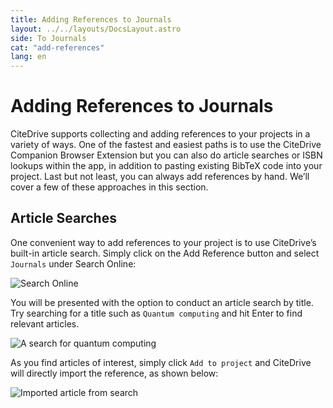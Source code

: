 ```yaml
---
title: Adding References to Journals
layout: ../../layouts/DocsLayout.astro
side: To Journals
cat: "add-references"
lang: en
---
```


# Adding References to Journals

CiteDrive supports collecting and adding references to your projects in a variety of ways. One of the fastest and easiest paths is to use the CiteDrive Companion Browser Extension but you can also do article searches or ISBN lookups within the app, in addition to pasting existing BibTeX code into your project. Last but not least, you can always add references by hand. We’ll cover a few of these approaches in this section.

## Article Searches

One convenient way to add references to your project is to use CiteDrive’s built-in article search. Simply click on the Add Reference button and select `Journals` under Search Online:

![Search Online](../assets/search-journals-online.png)

You will be presented with the option to conduct an article search by title. Try searching for a title such as `Quantum computing` and hit Enter to find relevant articles.

![A search for quantum computing](../assets/quantum-computing-articles.png)

As you find articles of interest, simply click `Add to project` and CiteDrive will directly import the reference, as shown below:

![Imported article from search](../assets/imported-quantum-computing-article.png)
